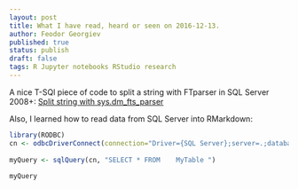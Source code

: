 ```yaml
---
layout: post
title: What I have read, heard or seen on 2016-12-13.
author: Feodor Georgiev
published: true
status: publish
draft: false
tags: R Jupyter notebooks RStudio research 
---
```

  
A nice T-SQl piece of code to split a string with FTparser in SQL Server 2008+: [Split string with sys.dm_fts_parser](http://sqlblogcasts.com/blogs/tomaztsql/archive/2010/10/20/split-string-with-sys-dm-fts-parser.aspx)
 
 
Also, I learned how to read data from SQL Server into RMarkdown:
  
```r
library(RODBC)
cn <- odbcDriverConnect(connection="Driver={SQL Server};server=.;database=test;trusted_connection=yes;")
 
myQuery <- sqlQuery(cn, "SELECT * FROM    MyTable ")
 
myQuery
 
```
 
